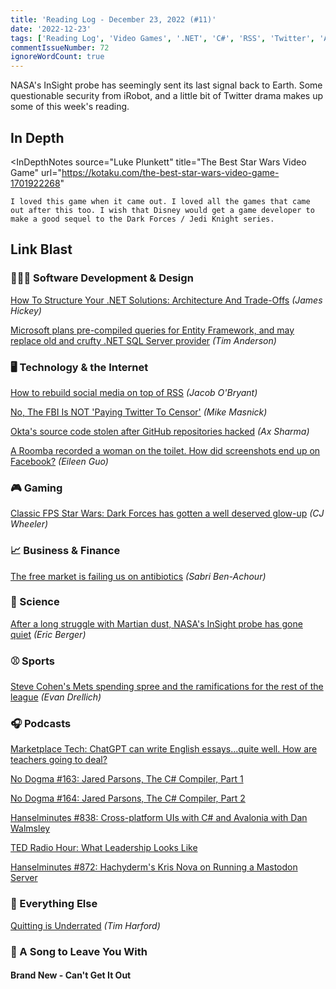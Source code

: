 ```yaml
---
title: 'Reading Log - December 23, 2022 (#11)'
date: '2022-12-23'
tags: ['Reading Log', 'Video Games', '.NET', 'C#', 'RSS', 'Twitter', 'Antibiotics', 'Baseball', 'NASA']
commentIssueNumber: 72
ignoreWordCount: true
---
```


NASA's InSight probe has seemingly sent its last signal back to Earth. Some questionable security from iRobot, and a little bit of Twitter drama makes up some of this week's reading.

## In Depth

<InDepthNotes
    source="Luke Plunkett"
    title="The Best Star Wars Video Game"
    url="https://kotaku.com/the-best-star-wars-video-game-1701922268"
>
    I loved this game when it came out. I loved all the games that came out after this too. I wish that Disney would get a game developer to make a good sequel to the Dark Forces / Jedi Knight series.
</InDepthNotes>

## Link Blast

### 👨🏼‍💻 Software Development & Design

[How To Structure Your .NET Solutions: Architecture And Trade-Offs](https://www.jamesmichaelhickey.com/how-to-structure-your-dot-net-solutions-design-and-trade-offs/) *(James Hickey)*

[Microsoft plans pre-compiled queries for Entity Framework, and may replace old and crufty .NET SQL Server provider](https://devclass.com/2022/12/22/microsoft-plans-pre-compiled-queries-for-entity-framework-and-may-replace-old-and-crufty-net-sql-server-provider/) *(Tim Anderson)*

### 🖥 Technology & the Internet

[How to rebuild social media on top of RSS](https://tfos.co/p/rebuild-social-media/) *(Jacob O'Bryant)*

[No, The FBI Is NOT 'Paying Twitter To Censor'](https://www.techdirt.com/2022/12/20/no-the-fbi-is-not-paying-twitter-to-censor/) *(Mike Masnick)*

[Okta's source code stolen after GitHub repositories hacked](https://www.bleepingcomputer.com/news/security/oktas-source-code-stolen-after-github-repositories-hacked/) *(Ax Sharma)*

[A Roomba recorded a woman on the toilet. How did screenshots end up on Facebook?](https://www.technologyreview.com/2022/12/19/1065306/roomba-irobot-robot-vacuums-artificial-intelligence-training-data-privacy/) *(Eileen Guo)*

### 🎮 Gaming

[Classic FPS Star Wars: Dark Forces has gotten a well deserved glow-up](https://www.rockpapershotgun.com/classic-fps-star-wars-dark-forces-has-gotten-a-well-deserved-glow-up) *(CJ Wheeler)*

### 📈 Business & Finance

[The free market is failing us on antibiotics](https://www.marketplace.org/2022/12/22/the-free-market-is-failing-us-on-antibiotics/) *(Sabri Ben-Achour)*

### 🔬 Science

[After a long struggle with Martian dust, NASA's InSight probe has gone quiet](https://arstechnica.com/science/2022/12/nasas-insight-lander-has-probably-phoned-home-for-the-last-time/) *(Eric Berger)*

### ⚾ Sports

[Steve Cohen's Mets spending spree and the ramifications for the rest of the league](https://theathletic.com/4026971/2022/12/22/mets-steve-cohen-spending/) *(Evan Drellich)*

### 🎧 Podcasts

[Marketplace Tech: ChatGPT can write English essays...quite well. How are teachers going to deal?](https://www.marketplace.org/shows/marketplace-tech/chatgpt-can-write-english-essays-quite-well-how-are-teachers-going-to-deal/)

[No Dogma #163: Jared Parsons, The C# Compiler, Part 1](https://nodogmapodcast.bryanhogan.net/163-jared-parsons-the-c-compiler-part-1/)

[No Dogma #164: Jared Parsons, The C# Compiler, Part 2](https://nodogmapodcast.bryanhogan.net/164-jared-parsons-the-c-compiler-part-2/)

[Hanselminutes #838: Cross-platform UIs with C# and Avalonia with Dan Walmsley](https://hanselminutes.com/838/cross-platform-uis-with-c-and-avalonia-with-dan-walmsley)

[TED Radio Hour: What Leadership Looks Like](https://www.npr.org/2022/04/28/1095354740/what-leadership-looks-like)

[Hanselminutes #872: Hachyderm's Kris Nova on Running a Mastodon Server](https://hanselminutes.com/872/hachyderms-kris-nova-on-running-a-mastodon-server)

### 🎒 Everything Else

[Quitting is Underrated](https://timharford.com/2022/12/quitting-is-underrated/) *(Tim Harford)*

### 🎵 A Song to Leave You With

#### Brand New - Can't Get It Out

<YouTubeEmbed
    id="\_esbL0or930"
    title="Brand New - Can't Get It Out"
/>
